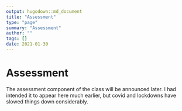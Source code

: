 ```yaml
---
output: hugodown::md_document
title: "Assessment"
type: "page"
summary: "Assessment"
author: ""
tags: []
date: 2021-01-30
---
```


# Assessment

The assessment component of the class will be announced later. I had intended it to appear here much earlier, but covid and lockdowns have slowed things down considerably.

<br>
<br>




